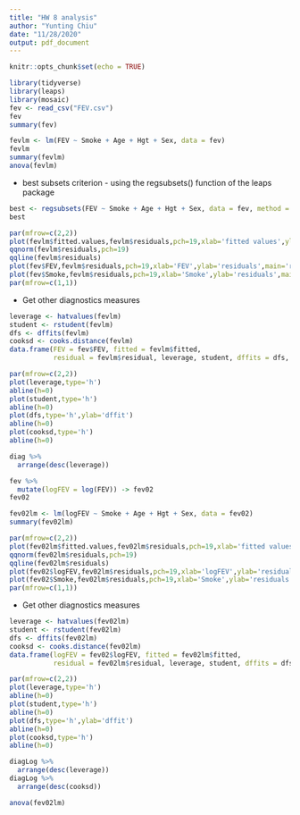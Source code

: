 ```yaml
---
title: "HW 8 analysis"
author: "Yunting Chiu"
date: "11/28/2020"
output: pdf_document
---
```


```r
knitr::opts_chunk$set(echo = TRUE)
```

```r
library(tidyverse)
library(leaps)
library(mosaic)
fev <- read_csv("FEV.csv")
fev
summary(fev)
```
```r
fevlm <- lm(FEV ~ Smoke + Age + Hgt + Sex, data = fev)
fevlm
summary(fevlm)
anova(fevlm)
```
- best subsets criterion - using the regsubsets() function of the leaps package
```r
best <- regsubsets(FEV ~ Smoke + Age + Hgt + Sex, data = fev, method = "exhaustive", nbest=5)
best
```

```r
par(mfrow=c(2,2))
plot(fevlm$fitted.values,fevlm$residuals,pch=19,xlab='fitted values',ylab='residuals',main='residuals vs. fitted values')
qqnorm(fevlm$residuals,pch=19)
qqline(fevlm$residuals)
plot(fev$FEV,fevlm$residuals,pch=19,xlab='FEV',ylab='residuals',main='residuals vs. FEV')
plot(fev$Smoke,fevlm$residuals,pch=19,xlab='Smoke',ylab='residuals',main='residuals vs. Smoke')
par(mfrow=c(1,1))

```

- Get other diagnostics measures
```r
leverage <- hatvalues(fevlm)
student <- rstudent(fevlm)
dfs <- dffits(fevlm)
cooksd <- cooks.distance(fevlm)
data.frame(FEV = fev$FEV, fitted = fevlm$fitted,
           residual = fevlm$residual, leverage, student, dffits = dfs, cooksd) -> diag

par(mfrow=c(2,2))
plot(leverage,type='h')
abline(h=0)
plot(student,type='h')
abline(h=0)
plot(dfs,type='h',ylab='dffit')
abline(h=0)
plot(cooksd,type='h')
abline(h=0)
```

```r
diag %>%
  arrange(desc(leverage))
```

```r
fev %>%
  mutate(logFEV = log(FEV)) -> fev02
fev02
```

```r
fev02lm <- lm(logFEV ~ Smoke + Age + Hgt + Sex, data = fev02)
summary(fev02lm)
```

```r
par(mfrow=c(2,2))
plot(fev02lm$fitted.values,fev02lm$residuals,pch=19,xlab='fitted values',ylab='residuals',main='residuals vs. fitted values')
qqnorm(fev02lm$residuals,pch=19)
qqline(fev02lm$residuals)
plot(fev02$logFEV,fev02lm$residuals,pch=19,xlab='logFEV',ylab='residuals',main='residuals vs.logFEV')
plot(fev02$Smoke,fev02lm$residuals,pch=19,xlab='Smoke',ylab='residuals',main='residuals vs. Smoke')
par(mfrow=c(1,1))
```

- Get other diagnostics measures
```r
leverage <- hatvalues(fev02lm)
student <- rstudent(fev02lm)
dfs <- dffits(fev02lm)
cooksd <- cooks.distance(fev02lm)
data.frame(logFEV = fev02$logFEV, fitted = fev02lm$fitted,
           residual = fev02lm$residual, leverage, student, dffits = dfs, cooksd) -> diagLog

par(mfrow=c(2,2))
plot(leverage,type='h')
abline(h=0)
plot(student,type='h')
abline(h=0)
plot(dfs,type='h',ylab='dffit')
abline(h=0)
plot(cooksd,type='h')
abline(h=0)
```

```r
diagLog %>%
  arrange(desc(leverage))
diagLog %>%
  arrange(desc(cooksd))
```
```r
anova(fev02lm)
```


